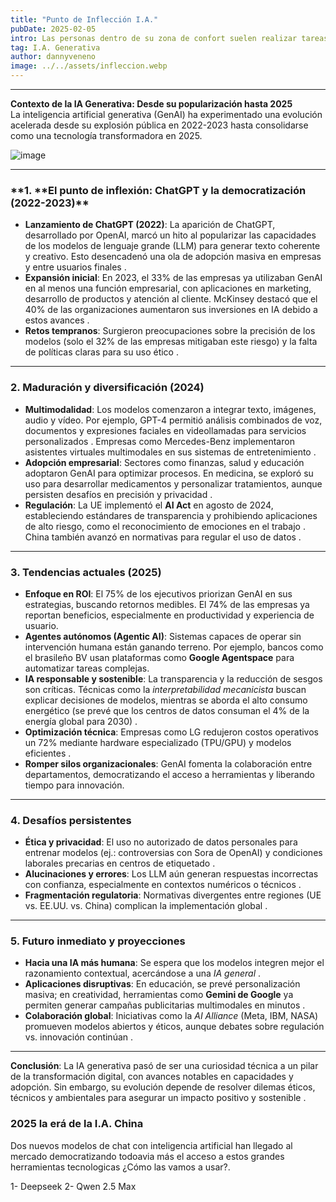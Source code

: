 ```yaml
---
title: "Punto de Inflección I.A."
pubDate: 2025-02-05
intro: Las personas dentro de su zona de confort suelen realizar tareas que conocen bien y donde tienen control sobre los resultados.
tag: I.A. Generativa
author: dannyveneno
image: ../../assets/infleccion.webp
---
```



---

**Contexto de la IA Generativa: Desde su popularización hasta 2025**  
La inteligencia artificial generativa (GenAI) ha experimentado una evolución acelerada desde su explosión pública en 2022-2023 hasta consolidarse como una tecnología transformadora en 2025.

![image](https://res.cloudinary.com/dj0dedvu0/image/upload/v1738783844/Leonardo_Lightning_XL_A_highly_detailed_cinematic_underwater_s_1_z5cbr4.jpg)

---

### **1. **El punto de inflexión: ChatGPT y la democratización (2022-2023)\*\*

- **Lanzamiento de ChatGPT (2022)**: La aparición de ChatGPT, desarrollado por OpenAI, marcó un hito al popularizar las capacidades de los modelos de lenguaje grande (LLM) para generar texto coherente y creativo. Esto desencadenó una ola de adopción masiva en empresas y entre usuarios finales .
- **Expansión inicial**: En 2023, el 33% de las empresas ya utilizaban GenAI en al menos una función empresarial, con aplicaciones en marketing, desarrollo de productos y atención al cliente. McKinsey destacó que el 40% de las organizaciones aumentaron sus inversiones en IA debido a estos avances .
- **Retos tempranos**: Surgieron preocupaciones sobre la precisión de los modelos (solo el 32% de las empresas mitigaban este riesgo) y la falta de políticas claras para su uso ético .

---

### **2. Maduración y diversificación (2024)**

- **Multimodalidad**: Los modelos comenzaron a integrar texto, imágenes, audio y vídeo. Por ejemplo, GPT-4 permitió análisis combinados de voz, documentos y expresiones faciales en videollamadas para servicios personalizados . Empresas como Mercedes-Benz implementaron asistentes virtuales multimodales en sus sistemas de entretenimiento .
- **Adopción empresarial**: Sectores como finanzas, salud y educación adoptaron GenAI para optimizar procesos. En medicina, se exploró su uso para desarrollar medicamentos y personalizar tratamientos, aunque persisten desafíos en precisión y privacidad .
- **Regulación**: La UE implementó el **AI Act** en agosto de 2024, estableciendo estándares de transparencia y prohibiendo aplicaciones de alto riesgo, como el reconocimiento de emociones en el trabajo . China también avanzó en normativas para regular el uso de datos .

---

### **3. Tendencias actuales (2025)**

- **Enfoque en ROI**: El 75% de los ejecutivos priorizan GenAI en sus estrategias, buscando retornos medibles. El 74% de las empresas ya reportan beneficios, especialmente en productividad y experiencia de usuario.
- **Agentes autónomos (Agentic AI)**: Sistemas capaces de operar sin intervención humana están ganando terreno. Por ejemplo, bancos como el brasileño BV usan plataformas como **Google Agentspace** para automatizar tareas complejas.
- **IA responsable y sostenible**: La transparencia y la reducción de sesgos son críticas. Técnicas como la _interpretabilidad mecanicista_ buscan explicar decisiones de modelos, mientras se aborda el alto consumo energético (se prevé que los centros de datos consuman el 4% de la energía global para 2030) .
- **Optimización técnica**: Empresas como LG redujeron costos operativos un 72% mediante hardware especializado (TPU/GPU) y modelos eficientes .
- **Romper silos organizacionales**: GenAI fomenta la colaboración entre departamentos, democratizando el acceso a herramientas y liberando tiempo para innovación.

---

### **4. Desafíos persistentes**

- **Ética y privacidad**: El uso no autorizado de datos personales para entrenar modelos (ej.: controversias con Sora de OpenAI) y condiciones laborales precarias en centros de etiquetado .
- **Alucinaciones y errores**: Los LLM aún generan respuestas incorrectas con confianza, especialmente en contextos numéricos o técnicos .
- **Fragmentación regulatoria**: Normativas divergentes entre regiones (UE vs. EE.UU. vs. China) complican la implementación global .

---

### **5. Futuro inmediato y proyecciones**

- **Hacia una IA más humana**: Se espera que los modelos integren mejor el razonamiento contextual, acercándose a una _IA general_ .
- **Aplicaciones disruptivas**: En educación, se prevé personalización masiva; en creatividad, herramientas como **Gemini de Google** ya permiten generar campañas publicitarias multimodales en minutos .
- **Colaboración global**: Iniciativas como la _AI Alliance_ (Meta, IBM, NASA) promueven modelos abiertos y éticos, aunque debates sobre regulación vs. innovación continúan .

---

**Conclusión**: La IA generativa pasó de ser una curiosidad técnica a un pilar de la transformación digital, con avances notables en capacidades y adopción. Sin embargo, su evolución depende de resolver dilemas éticos, técnicos y ambientales para asegurar un impacto positivo y sostenible .

### 2025 la erá de la I.A. China

Dos nuevos modelos de chat con inteligencia artificial han llegado al mercado democratizando todoavia más el acceso a estos grandes herramientas tecnologicas ¿Cómo las vamos a usar?.

1- Deepseek
2- Qwen 2.5 Max
